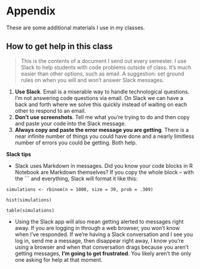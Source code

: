 # Appendix

These are some additional materials I use in my classes.

## How to get help in this class

> This is the contents of a document I send out every semester. I use Slack to help students with code problems outside of class. It's much easier than other options, such as email. A suggestion: set ground rules on when you will and won't answer Slack messages.  

1. **Use Slack**. Email is a miserable way to handle technological questions. I'm not answering code questions via email. On Slack we can have a back and forth where we solve this quickly instead of waiting on each other to respond to an email.
2. **Don't use screenshots**. Tell me what you're trying to do and then copy and paste your code into the Slack message.
3. **Always copy and paste the error message you are getting**. There is a near infinite number of things you could have done and a nearly limitless number of errors you could be getting. Both help.
 
**Slack tips**

* Slack uses Markdown in messages. Did you know your code blocks in R Notebook are Markdown themselves? If you copy the whole block -- with the ``` and everything, Slack will format it like this:

```
simulations <- rbinom(n = 1000, size = 39, prob = .309)

hist(simulations)

table(simulations)
```

* Using the Slack app will also mean getting alerted to messages right away. If you are logging in through a web browser, you won't know when I've responded. If we're having a Slack conversation and I see you log in, send me a message, then disappear right away, I know you're using a browser and when that conversation drags because you aren't getting messages, **I'm going to get frustrated**. You likely aren't the only one asking for help at that moment.